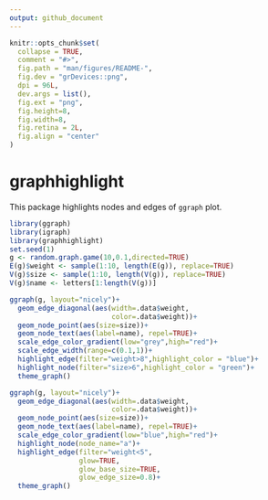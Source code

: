 ```yaml
---
output: github_document
---
```


<!-- README.md is generated from README.Rmd. Please edit that file -->

```r
knitr::opts_chunk$set(
  collapse = TRUE,
  comment = "#>",
  fig.path = "man/figures/README-",
  fig.dev = "grDevices::png",
  dpi = 96L,
  dev.args = list(),
  fig.ext = "png",
  fig.height=8,
  fig.width=8,
  fig.retina = 2L,
  fig.align = "center"
)
```

# graphhighlight

This package highlights nodes and edges of `ggraph` plot.

```r
library(ggraph)
library(igraph)
library(graphhighlight)
set.seed(1)
g <- random.graph.game(10,0.1,directed=TRUE)
E(g)$weight <- sample(1:10, length(E(g)), replace=TRUE)
V(g)$size <- sample(1:10, length(V(g)), replace=TRUE)
V(g)$name <- letters[1:length(V(g))]

ggraph(g, layout="nicely")+
  geom_edge_diagonal(aes(width=.data$weight,
                         color=.data$weight))+
  geom_node_point(aes(size=size))+
  geom_node_text(aes(label=name), repel=TRUE)+
  scale_edge_color_gradient(low="grey",high="red")+
  scale_edge_width(range=c(0.1,1))+
  highlight_edge(filter="weight>8",highlight_color = "blue")+
  highlight_node(filter="size>6",highlight_color = "green")+
  theme_graph()
```


```r
ggraph(g, layout="nicely")+
  geom_edge_diagonal(aes(width=.data$weight,
                         color=.data$weight))+
  geom_node_point(aes(size=size))+
  geom_node_text(aes(label=name), repel=TRUE)+
  scale_edge_color_gradient(low="blue",high="red")+
  highlight_node(node_name="a")+
  highlight_edge(filter="weight<5",
                 glow=TRUE,
                 glow_base_size=TRUE,
                 glow_edge_size=0.8)+
  theme_graph()
```